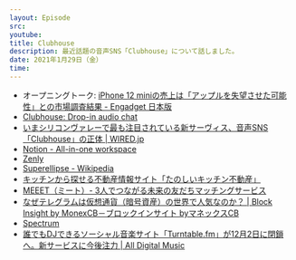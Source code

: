 ```yaml
---
layout: Episode
src: 
youtube: 
title: Clubhouse
description: 最近話題の音声SNS「Clubhouse」について話しました。
date: 2021年1月29日（金）
time: 
---
```


- オープニングトーク: [iPhone 12 miniの売上は「アップルを失望させた可能性」との市場調査結果 - Engadget 日本版](https://japanese.engadget.com/iphone12-mini-apple-disappointed-023056186.html)
- [Clubhouse: Drop-in audio chat](https://www.joinclubhouse.com/)
- [いまシリコンヴァレーで最も注目されている新サーヴィス、音声SNS「Clubhouse」の正体 | WIRED.jp](https://wired.jp/2020/05/27/what-is-clubhouse-why-does-silicon-valley-care/)
- [Notion - All-in-one workspace](https://www.notion.so/)
- [Zenly](https://zen.ly/ja)
- [Superellipse - Wikipedia](https://en.wikipedia.org/wiki/Superellipse)
- [キッチンから探せる不動産情報サイト「たのしいキッチン不動産」](https://cookpad-kitchen.com/)
- [MEEET（ミート）- 3人でつながる未来の友だちマッチングサービス](https://meeet.jp/)
- [なぜテレグラムは仮想通貨（暗号資産）の世界で人気なのか？ | Block Insight by MonexCB－ブロックインサイト byマネックスCB](https://crypto-lab.info/?p=13611)
- [Spectrum](https://spectrum.chat/)
- [誰でもDJできるソーシャル音楽サイト「Turntable.fm」が12月2日に閉鎖へ。新サービスに今後注力 | All Digital Music](https://jaykogami.com/2013/11/4927.html)
